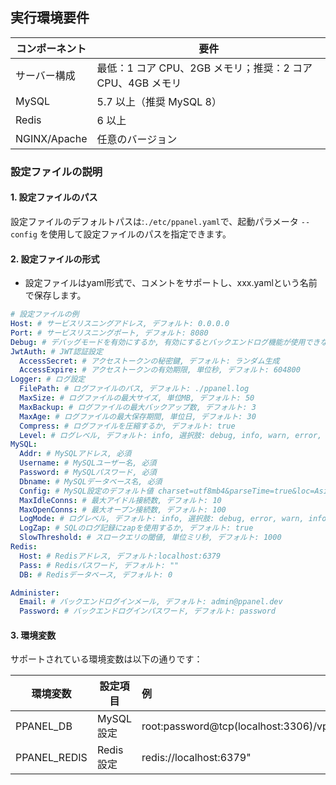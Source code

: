 ## 実行環境要件

| コンポーネント | 要件                                                       |
| -------------- | ---------------------------------------------------------- |
| サーバー構成   | 最低：1 コア CPU、2GB メモリ；推奨：2 コア CPU、4GB メモリ |
| MySQL          | 5.7 以上（推奨 MySQL 8）                                   |
| Redis          | 6 以上                                                     |
| NGINX/Apache   | 任意のバージョン                                           |

### 設定ファイルの説明

#### 1. 設定ファイルのパス

設定ファイルのデフォルトパスは:`./etc/ppanel.yaml`で、起動パラメータ `--config` を使用して設定ファイルのパスを指定できます。

#### 2. 設定ファイルの形式

- 設定ファイルはyaml形式で、コメントをサポートし、xxx.yamlという名前で保存します。

```yaml
# 設定ファイルの例
Host: # サービスリスニングアドレス, デフォルト: 0.0.0.0
Port: # サービスリスニングポート, デフォルト: 8080
Debug: # デバッグモードを有効にするか, 有効にするとバックエンドログ機能が使用できなくなります, デフォルト: false
JwtAuth: # JWT認証設定
  AccessSecret: # アクセストークンの秘密鍵, デフォルト: ランダム生成
  AccessExpire: # アクセストークンの有効期限, 単位秒, デフォルト: 604800
Logger: # ログ設定
  FilePath: # ログファイルのパス, デフォルト: ./ppanel.log
  MaxSize: # ログファイルの最大サイズ, 単位MB, デフォルト: 50
  MaxBackup: # ログファイルの最大バックアップ数, デフォルト: 3
  MaxAge: # ログファイルの最大保存期間, 単位日, デフォルト: 30
  Compress: # ログファイルを圧縮するか, デフォルト: true
  Level: # ログレベル, デフォルト: info, 選択肢: debug, info, warn, error, panic, fatal
MySQL:
  Addr: # MySQLアドレス, 必須
  Username: # MySQLユーザー名, 必須
  Password: # MySQLパスワード, 必須
  Dbname: # MySQLデータベース名, 必須
  Config: # MySQL設定のデフォルト値 charset=utf8mb4&parseTime=true&loc=Asia%2FShanghai
  MaxIdleConns: # 最大アイドル接続数, デフォルト: 10
  MaxOpenConns: # 最大オープン接続数, デフォルト: 100
  LogMode: # ログレベル, デフォルト: info, 選択肢: debug, error, warn, info
  LogZap: # SQLのログ記録にzapを使用するか, デフォルト: true
  SlowThreshold: # スロークエリの閾値, 単位ミリ秒, デフォルト: 1000
Redis:
  Host: # Redisアドレス, デフォルト:localhost:6379
  Pass: # Redisパスワード, デフォルト: ""
  DB: # Redisデータベース, デフォルト: 0

Administer:
  Email: # バックエンドログインメール, デフォルト: admin@ppanel.dev
  Password: # バックエンドログインパスワード, デフォルト: password
```

#### 3. 環境変数

サポートされている環境変数は以下の通りです：

| 環境変数     | 設定項目  | 例                                          |
| ------------ | --------- | :------------------------------------------ |
| PPANEL_DB    | MySQL設定 | root:password\@tcp(localhost:3306)/vpnboard |
| PPANEL_REDIS | Redis設定 | redis\://localhost:6379"                    |



<Giscus />
